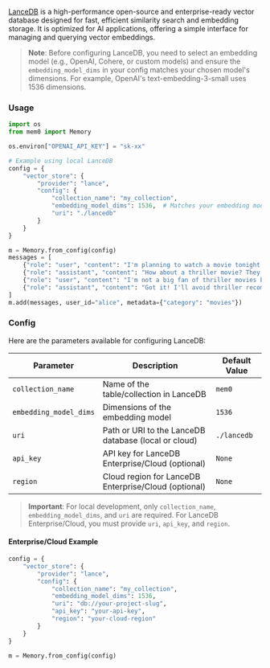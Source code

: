 [LanceDB](https://lancedb.com/) is a high-performance open-source and enterprise-ready vector database designed for fast, efficient similarity search and embedding storage. It is optimized for AI applications, offering a simple interface for managing and querying vector embeddings.

> **Note**: Before configuring LanceDB, you need to select an embedding model (e.g., OpenAI, Cohere, or custom models) and ensure the `embedding_model_dims` in your config matches your chosen model's dimensions. For example, OpenAI's text-embedding-3-small uses 1536 dimensions.

### Usage

```python
import os
from mem0 import Memory

os.environ["OPENAI_API_KEY"] = "sk-xx"

# Example using local LanceDB
config = {
    "vector_store": {
        "provider": "lance",
        "config": {
            "collection_name": "my_collection",
            "embedding_model_dims": 1536,  # Matches your embedding model
            "uri": "./lancedb"
        }
    }
}

m = Memory.from_config(config)
messages = [
    {"role": "user", "content": "I'm planning to watch a movie tonight. Any recommendations?"},
    {"role": "assistant", "content": "How about a thriller movie? They can be quite engaging."},
    {"role": "user", "content": "I'm not a big fan of thriller movies but I love sci-fi movies."},
    {"role": "assistant", "content": "Got it! I'll avoid thriller recommendations and suggest sci-fi movies in the future."}
]
m.add(messages, user_id="alice", metadata={"category": "movies"})
```

### Config

Here are the parameters available for configuring LanceDB:

| Parameter              | Description                                               | Default Value   |
|------------------------|-----------------------------------------------------------|-----------------|
| `collection_name`      | Name of the table/collection in LanceDB                   | `mem0`          |
| `embedding_model_dims` | Dimensions of the embedding model                         | `1536`          |
| `uri`                  | Path or URI to the LanceDB database (local or cloud)      | `./lancedb`     |
| `api_key`              | API key for LanceDB Enterprise/Cloud (optional)           | `None`          |
| `region`               | Cloud region for LanceDB Enterprise/Cloud (optional)      | `None`          |

> **Important**: For local development, only `collection_name`, `embedding_model_dims`, and `uri` are required. For LanceDB Enterprise/Cloud, you must provide `uri`, `api_key`, and `region`.


#### Enterprise/Cloud Example
```python
config = {
    "vector_store": {
        "provider": "lance",
        "config": {
            "collection_name": "my_collection",
            "embedding_model_dims": 1536,
            "uri": "db://your-project-slug",
            "api_key": "your-api-key",
            "region": "your-cloud-region"
        }
    }
}

m = Memory.from_config(config)
```
